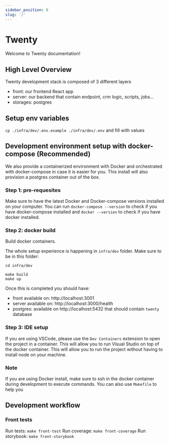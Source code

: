 ```yaml
---
sidebar_position: 0
slug: '/'
---
```


# Twenty

Welcome to Twenty documentation!

## High Level Overview

Twenty development stack is composed of 3 different layers

- front: our frontend React app
- server: our backend that contain endpoint, crm logic, scripts, jobs...
- storages: postgres

## Setup env variables

`cp ./infra/dev/.env.example ./infra/dev/.env` and fill with values

## Development environment setup with docker-compose (Recommended)

We also provide a containerized environment with Docker and orchestrated with docker-compose in case it is easier for you. This install will also provision a postgres container out of the box.

### Step 1: pre-requesites

Make sure to have the latest Docker and Docker-compose versions installed on your computer. You can run `docker-compose --version` to check if you have docker-compose installed and `docker --version` to check if you have docker installed.

### Step 2: docker build

Build docker containers.

The whole setup experience is happening in `infra/dev` folder. Make sure to be in this folder:

```
cd infra/dev
```

```
make build
make up
```

Once this is completed you should have:

- front available on: http://localhost:3001
- server available on: http://localhost:3000/health
- postgres: available on http://localhost:5432 that should contain `twenty` database

### Step 3: IDE setup

If you are using VSCode, please use the `Dev Containers` extension to open the project in a container. This will allow you to run Visual Studio on top of the docker container. This will allow you to run the project without having to install node on your machine.

### Note

If you are using Docker install, make sure to ssh in the docker container during development to execute commands. You can also use `Makefile` to help you

## Development workflow

### Front tests

Run tests: `make front-test`
Run coverage: `make front-coverage`
Run storybook: `make front-storybook`
